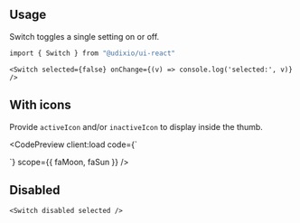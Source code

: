 ---
---


## Usage

Switch toggles a single setting on or off.

```bash
import { Switch } from "@udixio/ui-react"
```

```tsx
<Switch selected={false} onChange={(v) => console.log('selected:', v)} />
```

## With icons

Provide `activeIcon` and/or `inactiveIcon` to display inside the thumb.

<CodePreview client:load
             code={`
  <div class="flex items-center gap-6">
    <Switch selected inactiveIcon={faMoon} activeIcon={faSun} />
    <Switch inactiveIcon={faMoon} activeIcon={faSun} />
  </div>
`}
             scope={{ faMoon, faSun }}
/>

## Disabled

```tsx
<Switch disabled selected />
```